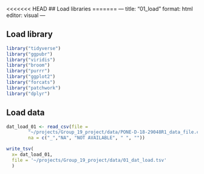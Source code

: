 <<<<<<< HEAD
## Load libraries
=======
---
title: "01_load"
format: html
editor: visual
---

## Load library
```r
library("tidyverse")
library("ggpubr")
library("viridis")
library("broom")
library("purrr")
library("ggplot2")
library("forcats")
library("patchwork")
library("dplyr")
```

## Load data
```r
dat_load_01 <- read_csv(file = 
        "~/projects/Group_19_project/data/PONE-D-18-29048R1_data_file.csv", 
        na = c("_","NA", "NOT AVAILABLE", " ", ""))
```

```r
write_tsv(
  x= dat_load_01, 
  file = '~/projects/Group_19_project/data/01_dat_load.tsv'
  )
```

